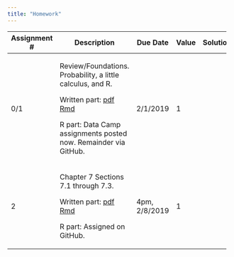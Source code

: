 ```yaml
---
title: "Homework"
---
```


+--------------+-----------------------------------------------+-----------+-------+----------------------------------------------------+
| Assignment # | Description                                   | Due Date  | Value | Solutions                                          |
+==============+===============================================+===========+=======+====================================================+
|    0/1       | Review/Foundations.  Probability, a little    | 2/1/2019  |  1    |                                                    |
|              | calculus, and R.                              |           |       |                                                    |
|              |                                               |           |       |                                                    |
|              | Written part:                                 |           |       |                                                    |
|              | [pdf](homework/ps0/ps0_written.pdf)           |           |       |                                                    |
|              | [Rmd](homework/ps0/ps0_written.Rmd)           |           |       |                                                    |
|              |                                               |           |       |                                                    |
|              | R part: Data Camp assignments posted now.     |           |       |                                                    |
|              | Remainder via GitHub.                         |           |       |                                                    |
+--------------+-----------------------------------------------+-----------+-------+----------------------------------------------------+
|    2         | Chapter 7 Sections 7.1 through 7.3.           | 4pm,      |  1    |                                                    |
|              |                                               | 2/8/2019  |       |                                                    |
|              |                                               |           |       |                                                    |
|              | Written part:                                 |           |       |                                                    |
|              | [pdf](homework/ps2/ps2_written.pdf)           |           |       |                                                    |
|              | [Rmd](homework/ps2/ps2_written.Rmd)           |           |       |                                                    |
|              |                                               |           |       |                                                    |
|              | R part: Assigned on GitHub.                   |           |       |                                                    |
+--------------+-----------------------------------------------+-----------+-------+----------------------------------------------------+

